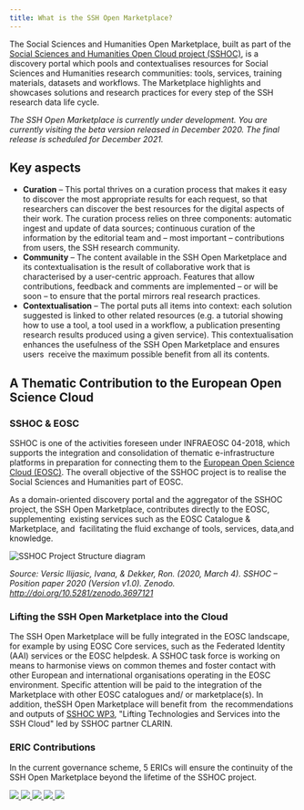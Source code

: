 ```yaml
---
title: What is the SSH Open Marketplace?
---
```

The Social Sciences and Humanities Open Marketplace, built as part of the
[Social Sciences and Humanities Open Cloud project (SSHOC)](https://www.sshopencloud.eu/),
is a discovery portal which pools and contextualises resources for Social
Sciences and Humanities research communities: tools, services, training
materials, datasets and workflows. The Marketplace highlights and showcases
solutions and research practices for every step of the SSH research data life
cycle.

*The SSH Open Marketplace is currently under development. You are currently
visiting the beta version released in December 2020. The final release is
scheduled for December 2021.*

## Key aspects

* **Curation** – This portal thrives on a curation process that makes it easy to
  discover the most appropriate results for each request, so that researchers
  can discover the best resources for the digital aspects of their work. The
  curation process relies on three components: automatic ingest and update of
  data sources; continuous curation of the information by the editorial team and
  – most important – contributions from users, the SSH research community.
* **Community** – The content available in the SSH Open Marketplace and its
  contextualisation is the result of collaborative work that is characterised by
  a user-centric approach. Features that allow contributions, feedback and
  comments are implemented – or will be soon – to ensure that the portal mirrors
  real research practices.
* **Contextualisation** – The portal puts all items into context: each solution
  suggested is linked to other related resources (e.g. a tutorial showing how to
  use a tool, a tool used in a workflow, a publication presenting research
  results produced using a given service). This contextualisation enhances the
  usefulness of the SSH Open Marketplace and ensures users  receive the maximum
  possible benefit from all its contents.

## A Thematic Contribution to the European Open Science Cloud

### SSHOC & EOSC

SSHOC is one of the activities foreseen under INFRAEOSC 04-2018, which supports
the integration and consolidation of thematic e-infrastructure platforms in
preparation for connecting them to the
[European Open Science Cloud (EOSC)](https://sshopencloud.eu/sshoc-eosc). The
overall objective of the SSHOC project is to realise the Social Sciences and
Humanities part of EOSC.

As a domain-oriented discovery portal and the aggregator of the SSHOC project,
the SSH Open Marketplace, contributes directly to the EOSC, supplementing 
existing services such as the EOSC Catalogue & Marketplace, and  facilitating
the fluid exchange of tools, services, data,and knowledge.

![SSHOC Project Structure diagram](/assets/images/sshoc_project_structure_about1.png "SSHOC Project Structure")

*Source: Versic Ilijasic, Ivana, & Dekker, Ron. (2020, March 4). SSHOC –
Position paper 2020 (Version v1.0). Zenodo. <http://doi.org/10.5281/zenodo.3697121>*

### Lifting the SSH Open Marketplace into the Cloud

The SSH Open Marketplace will be fully integrated in the EOSC landscape, for
example by using EOSC Core services, such as the Federated Identity (AAI)
services or the EOSC helpdesk. A SSHOC task force is working on means to
harmonise views on common themes and foster contact with other European and
international organisations operating in the EOSC environment. Specific
attention will be paid to the integration of the Marketplace with other EOSC
catalogues and/ or marketplace(s). In addition, theSSH Open Marketplace will
benefit from  the recommendations and outputs of
[SSHOC WP3](https://sshopencloud.eu/publications/deliverables?field_wp_tid%5B%5D=14),
"Lifting Technologies and Services into the SSH Cloud" led by SSHOC partner
CLARIN.

### ERIC Contributions

In the current governance scheme, 5 ERICs will ensure the continuity of the  SSH
Open Marketplace beyond the lifetime of the SSHOC project.

<div className="grid grid-cols-5">

<a href="https://www.cessda.eu">
  <img src="/assets/images/cessda-logo.png" />
</a>
<a href="https://clarin.eu">
  <img src="/assets/images/clarin-logo.png" />
</a>
<a href="https://dariah.eu">
  <img src="/assets/images/dariah-eu-logo.png" />
</a>
<a href="http://www.europeansocialsurvey.org">
  <img src="/assets/images/ess-logo.png" />
</a>
<a href="http://www.share-project.org">
  <img src="/assets/images/share-eric.png" />
</a>

</div>
